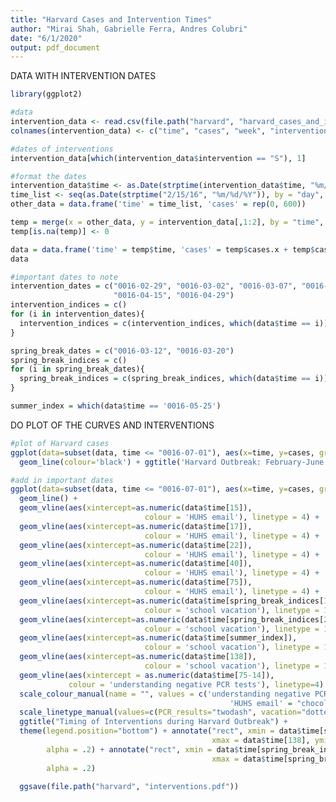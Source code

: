 ```yaml
---
title: "Harvard Cases and Intervention Times"
author: "Mirai Shah, Gabrielle Ferra, Andres Colubri"
date: "6/1/2020"
output: pdf_document
---
```


DATA WITH INTERVENTION DATES 

```r
library(ggplot2)
```

```r
#data
intervention_data <- read.csv(file.path("harvard", "harvard_cases_and_interventions.csv"))
colnames(intervention_data) <- c("time", "cases", "week", "intervention")
```

```r
#dates of interventions
intervention_data[which(intervention_data$intervention == "S"), 1]
```

```r
#format the dates
intervention_data$time <- as.Date(strptime(intervention_data$time, "%m/%d/%Y"))
time_list <- seq(as.Date(strptime("2/15/16", "%m/%d/%Y")), by = "day", length.out = 600)
other_data = data.frame('time' = time_list, 'cases' = rep(0, 600))

temp = merge(x = other_data, y = intervention_data[,1:2], by = "time", all.x = TRUE)
temp[is.na(temp)] <- 0

data = data.frame('time' = temp$time, 'cases' = temp$cases.x + temp$cases.y)
data
```

```r
#important dates to note 
intervention_dates = c("0016-02-29", "0016-03-02", "0016-03-07", "0016-03-25",
                       "0016-04-15", "0016-04-29")
intervention_indices = c()
for (i in intervention_dates){
  intervention_indices = c(intervention_indices, which(data$time == i))
}

spring_break_dates = c("0016-03-12", "0016-03-20")
spring_break_indices = c()
for (i in spring_break_dates){
  spring_break_indices = c(spring_break_indices, which(data$time == i))
}

summer_index = which(data$time == '0016-05-25')
```

DO PLOT OF THE CURVES AND INTERVENTIONS

```r
#plot of Harvard cases
ggplot(data=subset(data, time <= "0016-07-01"), aes(x=time, y=cases, group=1)) +
  geom_line(colour='black') + ggtitle('Harvard Outbreak: February-June')
```


```r
#add in important dates
ggplot(data=subset(data, time <= "0016-07-01"), aes(x=time, y=cases, group=1)) +
  geom_line() + 
  geom_vline(aes(xintercept=as.numeric(data$time[15]), 
                              colour = 'HUHS email'), linetype = 4) +
  geom_vline(aes(xintercept=as.numeric(data$time[17]), 
                              colour = 'HUHS email'), linetype = 4) +
  geom_vline(aes(xintercept=as.numeric(data$time[22]), 
                              colour = 'HUHS email'), linetype = 4) +
  geom_vline(aes(xintercept=as.numeric(data$time[40]), 
                              colour = 'HUHS email'), linetype = 4) +
  geom_vline(aes(xintercept=as.numeric(data$time[75]), 
                              colour = 'HUHS email'), linetype = 4) +
  geom_vline(aes(xintercept=as.numeric(data$time[spring_break_indices[1]]), 
                              colour = 'school vacation'), linetype = 1) +
  geom_vline(aes(xintercept=as.numeric(data$time[spring_break_indices[2]]), 
                              colour = 'school vacation'), linetype = 1) +
  geom_vline(aes(xintercept=as.numeric(data$time[summer_index]), 
                              colour = 'school vacation'), linetype = 1) +
  geom_vline(aes(xintercept=as.numeric(data$time[138]), 
                              colour = 'school vacation'), linetype = 1) +
  geom_vline(aes(xintercept = as.numeric(data$time[75-14]), 
             colour = 'understanding negative PCR tests'), linetype=4) + 
  scale_colour_manual(name = "", values = c('understanding negative PCR tests'="darkturquoise", 'school vacation'="darkviolet",
                                                 'HUHS email' = "chocolate1")) +
  scale_linetype_manual(values=c(PCR_results="twodash", vacation="dotted")) +
  ggtitle("Timing of Interventions during Harvard Outbreak") +
  theme(legend.position="bottom") + annotate("rect", xmin = data$time[summer_index], 
                                             xmax = data$time[138], ymin = 0, ymax = 10,
        alpha = .2) + annotate("rect", xmin = data$time[spring_break_indices[1]], 
                                             xmax = data$time[spring_break_indices[2]], ymin = 0, ymax = 10,
        alpha = .2)

  ggsave(file.path("harvard", "interventions.pdf"))
  
```
